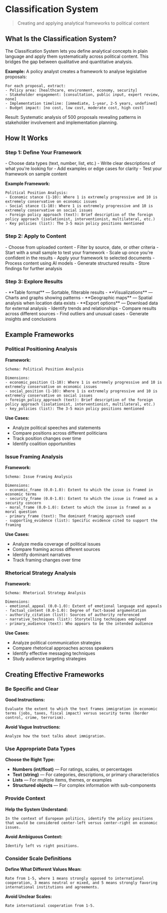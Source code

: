 # Classification System

> Creating and applying analytical frameworks to political content

## What Is the Classification System?

The Classification System lets you define analytical concepts in plain language and apply them systematically across political content. This bridges the gap between qualitative and quantitative analysis.

**Example:** A policy analyst creates a framework to analyse legislative proposals:

```
For each proposal, extract:
- Policy area: [healthcare, environment, economy, security]
- Stakeholder engagement: [consultation, public input, expert review, none]
- Implementation timeline: [immediate, 1-year, 2-5 years, undefined]
- Budget impact: [no cost, low cost, moderate cost, high cost]
```

Result: Systematic analysis of 500 proposals revealing patterns in stakeholder involvement and implementation planning.

## How It Works

### Step 1: Define Your Framework

<Card title="Create Analytical Dimensions" icon="cog">
- Choose data types (text, number, list, etc.)
- Write clear descriptions of what you're looking for
- Add examples or edge cases for clarity
- Test your framework on sample content
</Card>

**Example Framework:**
```
Political Position Analysis:
- Economic stance (1-10): Where 1 is extremely progressive and 10 is extremely conservative on economic issues
- Social stance (1-10): Where 1 is extremely progressive and 10 is extremely conservative on social issues
- Foreign policy approach (text): Brief description of the foreign policy approach (isolationist, interventionist, multilateral, etc.)
- Key policies (list): The 3-5 main policy positions mentioned
```

### Step 2: Apply to Content

<CardGroup cols={2}>
  <Card title="Select Your Documents" icon="folder">
    - Choose from uploaded content
    - Filter by source, date, or other criteria
    - Start with a small sample to test your framework
    - Scale up once you're confident in the results
  </Card>
  <Card title="Run the Analysis" icon="play">
    - Apply your framework to selected documents
    - Process content using AI models
    - Generate structured results
    - Store findings for further analysis
  </Card>
</CardGroup>

### Step 3: Explore Results

<CardGroup cols={2}>
  <Card title="View Results" icon="eye">
    - **Table format** — Sortable, filterable results
    - **Visualizations** — Charts and graphs showing patterns
    - **Geographic maps** — Spatial analysis when location data exists
    - **Export options** — Download data for external analysis
  </Card>
  <Card title="Analyze Patterns" icon="chart-line">
    - Identify trends and relationships
    - Compare results across different sources
    - Find outliers and unusual cases
    - Generate insights and conclusions
  </Card>
</CardGroup>

## Example Frameworks

### Political Positioning Analysis

**Framework:**
```
Schema: Political Position Analysis

Dimensions:
- economic_position (1-10): Where 1 is extremely progressive and 10 is extremely conservative on economic issues
- social_position (1-10): Where 1 is extremely progressive and 10 is extremely conservative on social issues
- foreign_policy_approach (text): Brief description of the foreign policy approach (isolationist, interventionist, multilateral, etc.)
- key_policies (list): The 3-5 main policy positions mentioned
```

**Use Cases:**
- Analyze political speeches and statements
- Compare positions across different politicians
- Track position changes over time
- Identify coalition opportunities

### Issue Framing Analysis

**Framework:**
```
Schema: Issue Framing Analysis

Dimensions:
- economic_frame (0.0-1.0): Extent to which the issue is framed in economic terms
- security_frame (0.0-1.0): Extent to which the issue is framed as a security concern
- moral_frame (0.0-1.0): Extent to which the issue is framed as a moral question
- primary_frame (text): The dominant framing approach used
- supporting_evidence (list): Specific evidence cited to support the framing
```

**Use Cases:**
- Analyze media coverage of political issues
- Compare framing across different sources
- Identify dominant narratives
- Track framing changes over time

### Rhetorical Strategy Analysis

**Framework:**
```
Schema: Rhetorical Strategy Analysis

Dimensions:
- emotional_appeal (0.0-1.0): Extent of emotional language and appeals
- factual_content (0.0-1.0): Degree of fact-based argumentation
- authority_citation (list): Sources of authority referenced
- narrative_techniques (list): Storytelling techniques employed
- primary_audience (text): Who appears to be the intended audience
```

**Use Cases:**
- Analyze political communication strategies
- Compare rhetorical approaches across speakers
- Identify effective messaging techniques
- Study audience targeting strategies

## Creating Effective Frameworks

### Be Specific and Clear

**Good Instructions:**
```
Evaluate the extent to which the text frames immigration in economic terms (jobs, taxes, fiscal impact) versus security terms (border control, crime, terrorism).
```

**Avoid Vague Instructions:**
```
Analyze how the text talks about immigration.
```

### Use Appropriate Data Types

**Choose the Right Type:**
- **Numbers (int/float)** — For ratings, scales, or percentages
- **Text (string)** — For categories, descriptions, or primary characteristics
- **Lists** — For multiple items, themes, or examples
- **Structured objects** — For complex information with sub-components

### Provide Context

**Help the System Understand:**
```
In the context of European politics, identify the policy positions that would be considered center-left versus center-right on economic issues.
```

**Avoid Ambiguous Context:**
```
Identify left vs right positions.
```

### Consider Scale Definitions

**Define What Different Values Mean:**
```
Rate from 1-5, where 1 means strongly opposed to international cooperation, 3 means neutral or mixed, and 5 means strongly favoring international institutions and agreements.
```

**Avoid Unclear Scales:**
```
Rate international cooperation from 1-5.
```

